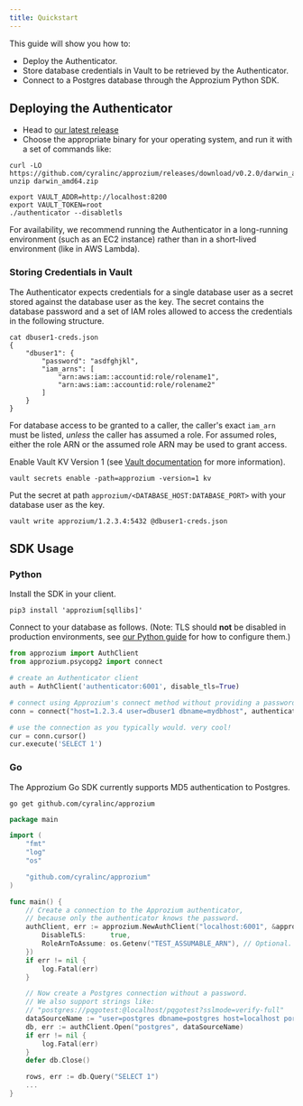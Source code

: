 ```yaml
---
title: Quickstart
---
```


This guide will show you how to:

- Deploy the Authenticator.
- Store database credentials in Vault to be retrieved by the Authenticator.
- Connect to a Postgres database through the Approzium Python SDK.

## Deploying the Authenticator

- Head to [our latest release](https://github.com/cyralinc/approzium/releases/latest)
- Choose the appropriate binary for your operating system, and run it with a set of commands like:

```shell
curl -LO https://github.com/cyralinc/approzium/releases/download/v0.2.0/darwin_amd64.zip
unzip darwin_amd64.zip

export VAULT_ADDR=http://localhost:8200
export VAULT_TOKEN=root
./authenticator --disabletls
```

For availability, we recommend running the Authenticator in a long-running environment (such as an EC2 instance) rather
than in a short-lived environment (like in AWS Lambda).

### Storing Credentials in Vault

The Authenticator expects credentials for a single database user as a secret stored against the database user as the key.
The secret contains the database password and a set of IAM roles allowed to access the credentials in the following structure.

```shell
cat dbuser1-creds.json
{
    "dbuser1": {
        "password": "asdfghjkl",
        "iam_arns": [
            "arn:aws:iam::accountid:role/rolename1",
            "arn:aws:iam::accountid:role/rolename2"
        ]
    }
}
```

For database access to be granted to a caller, the caller's exact `iam_arn` must be listed, _unless_ the caller has assumed a role.
For assumed roles, either the role ARN or the assumed role ARN may be used to grant access.

Enable Vault KV Version 1 (see [Vault documentation](https://www.vaultproject.io/docs/secrets/kv/kv-v1) for more information).

```shell
vault secrets enable -path=approzium -version=1 kv
```

Put the secret at path `approzium/<DATABASE_HOST:DATABASE_PORT>` with your database user as the key.

```shell
vault write approzium/1.2.3.4:5432 @dbuser1-creds.json
```

## SDK Usage

### Python

Install the SDK in your client.

```shell
pip3 install 'approzium[sqllibs]'
```

Connect to your database as follows. (Note: TLS should **not** be disabled in production environments,
see [our Python guide](https://approzium.readthedocs.io/en/latest/api.html#approzium.AuthClient) for how to configure them.)

```python
from approzium import AuthClient
from approzium.psycopg2 import connect

# create an Authenticator client
auth = AuthClient('authenticator:6001', disable_tls=True)

# connect using Approzium's connect method without providing a password
conn = connect("host=1.2.3.4 user=dbuser1 dbname=mydbhost", authenticator=auth)

# use the connection as you typically would. very cool!
cur = conn.cursor()
cur.execute('SELECT 1')
```

### Go

The Approzium Go SDK currently supports MD5 authentication to Postgres.

```shell
go get github.com/cyralinc/approzium
```

```go
package main

import (
	"fmt"
	"log"
	"os"

	"github.com/cyralinc/approzium"
)

func main() {
	// Create a connection to the Approzium authenticator,
	// because only the authenticator knows the password.
	authClient, err := approzium.NewAuthClient("localhost:6001", &approzium.Config{
		DisableTLS:      true,
		RoleArnToAssume: os.Getenv("TEST_ASSUMABLE_ARN"), // Optional.
	})
	if err != nil {
		log.Fatal(err)
	}

	// Now create a Postgres connection without a password.
	// We also support strings like:
	// "postgres://pqgotest:@localhost/pqgotest?sslmode=verify-full"
	dataSourceName := "user=postgres dbname=postgres host=localhost port=5432 sslmode=disable"
	db, err := authClient.Open("postgres", dataSourceName)
	if err != nil {
		log.Fatal(err)
	}
	defer db.Close()

	rows, err := db.Query("SELECT 1")
    ...
}
```
